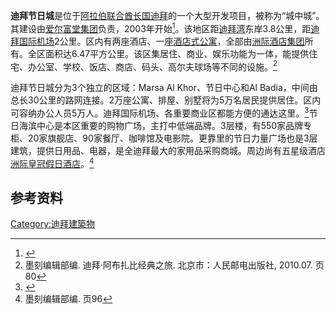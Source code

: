 '''迪拜节日城'''是位于[[阿拉伯联合酋长国|阿拉伯联合酋长国]][[迪拜|迪拜]]的一个大型开发项目，被称为“城中城”。其建设由[[爱尔富堂集团|爱尔富堂集团]]负责，2003年开始<ref>{{Cite web |url=http://www.arabianbusiness.com/500701-design-aamp-build-the-way-forward?ln=en |title=Design & build the way forward |access-date=2014-10-10 |archive-url=https://web.archive.org/web/20071211110457/http://www.arabianbusiness.com/500701-design-aamp-build-the-way-forward?ln=en |archive-date=2007-12-11 |dead-url=yes }}</ref>。该地区距[[迪拜湾|迪拜湾]]东岸3.8公里，距[[迪拜国际机场|迪拜国际机场]]2公里。区内有两座酒店、一座[[酒店式公寓|酒店式公寓]]，全部由[[洲际酒店集团|洲际酒店集团]]所有。全区面积达6.47平方公里。该区集居住、商业、娱乐功能为一体，能提供住宅、办公室、学校、饭店、商店、码头、高尔夫球场等不同的设施。<ref>墨刻编辑部编. 迪拜·阿布扎比经典之旅. 北京市：人民邮电出版社, 2010.07. 页80</ref>

迪拜节日城分为3个独立的区域：Marsa Al Khor、节日中心和Al Badia，中间由总长30公里的路网连接。2万座公寓、排屋、别墅将为5万名居民提供居住。区内可容纳办公人员5万人。迪拜国际机场、各重要商业区都能方便的通达这里。<ref>{{cite web|url=http://www.dubaifestivalcity.com/About-Us-1.aspx|title=About Dubai Festival City – A Waterfront Urban Community|format=|work=|accessdate=|deadurl=yes|archiveurl=https://web.archive.org/web/20140923062440/http://www.dubaifestivalcity.com/About-Us-1.aspx|archivedate=2014-09-23}}</ref>节日海滨中心是本区重要的购物广场，主打中低端品牌。3层楼，有550家品牌专柜、20家旗舰店、90家餐厅、咖啡馆及电影院。更靠里的节日力量广场也是3层建筑，提供日用品、电器，是全迪拜最大的家用品采购商城。周边尚有五星级酒店[[洲际皇冠假日酒店|洲际皇冠假日酒店]]。<ref>墨刻编辑部编. 页96</ref>

==参考资料==
{{reflist}}

[[Category:迪拜建築物|Category:迪拜建築物]]